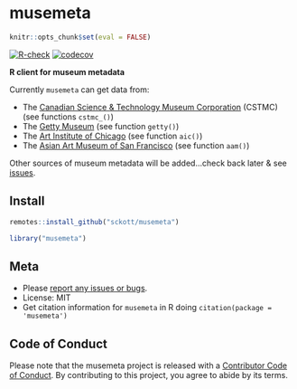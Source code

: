 musemeta
=======

```r
knitr::opts_chunk$set(eval = FALSE)
```

[![R-check](https://github.com/sckott/musemeta/workflows/R-check/badge.svg)](https://github.com/sckott/musemeta/actions/)
[![codecov](https://codecov.io/gh/sckott/musemeta/branch/master/graph/badge.svg)](https://codecov.io/gh/sckott/musemeta)

**R client for museum metadata**

Currently `musemeta` can get data from:

* The [Canadian Science & Technology Museum Corporation](http://techno-science.ca/en/index.php) (CSTMC) (see functions `cstmc_()`)
* The [Getty Museum](http://www.getty.edu/) (see function `getty()`)
* The [Art Institute of Chicago](http://www.artic.edu/) (see function `aic()`)
* The [Asian Art Museum of San Francisco](http://www.asianart.org/) (see function `aam()`)

Other sources of museum metadata will be added...check back later & see [issues](https://github.com/sckott/musemeta/issues).

## Install

```r
remotes::install_github("sckott/musemeta")
```

```r
library("musemeta")
```

## Meta

* Please [report any issues or bugs](https://github.com/sckott/musemeta/issues).
* License: MIT
* Get citation information for `musemeta` in R doing `citation(package = 'musemeta')`

## Code of Conduct

Please note that the musemeta project is released with a [Contributor Code of Conduct](https://contributor-covenant.org/version/2/0/CODE_OF_CONDUCT.html). By contributing to this project, you agree to abide by its terms.
